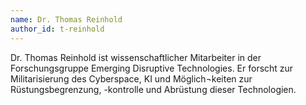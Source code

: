 ```yaml
---
name: Dr. Thomas Reinhold
author_id: t-reinhold
---
```


Dr. Thomas Reinhold ist wissenschaftlicher Mitarbeiter in der Forschungsgruppe Emerging Disruptive Technologies. Er forscht zur Militarisierung des Cyberspace, KI und Möglich¬keiten zur Rüstungsbegrenzung, -kontrolle und Abrüstung dieser Technologien.

